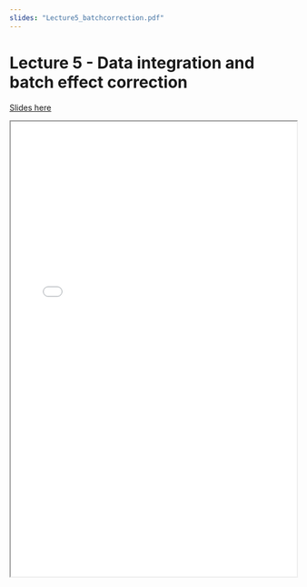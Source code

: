 ```yaml
---
slides: "Lecture5_batchcorrection.pdf"
---
```


# Lecture 5 - Data integration and batch effect correction

[Slides here]({{< meta slides >}})

<iframe height="800" width="100%" src="{{< meta slides >}}">
